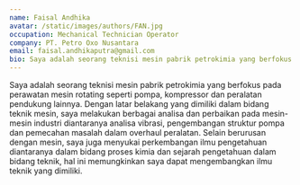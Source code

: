```yaml
---
name: Faisal Andhika
avatar: /static/images/authors/FAN.jpg
occupation: Mechanical Technician Operator
company: PT. Petro Oxo Nusantara
email: faisal.andhikaputra@gmail.com
bio: Saya adalah seorang teknisi mesin pabrik petrokimia yang berfokus pada perawatan mesin rotating seperti pompa, kompressor dan peralatan pendukung lainnya. Dengan latar belakang yang dimiliki dalam bidang teknik mesin, saya melakukan berbagai analisa dan perbaikan pada mesin-mesin industri diantaranya analisa vibrasi, pengembangan struktur pompa dan pemecahan masalah dalam overhaul peralatan. Selain berurusan dengan mesin, saya juga menyukai perkembangan ilmu pengetahuan diantaranya dalam bidang proses kimia dan sejarah pengetahuan dalam bidang teknik, hal ini memungkinkan saya dapat mengembangkan ilmu teknik yang dimiliki.
---
```


Saya adalah seorang teknisi mesin pabrik petrokimia yang berfokus pada perawatan mesin rotating seperti pompa, kompressor dan peralatan pendukung lainnya. Dengan latar belakang yang dimiliki dalam bidang teknik mesin, saya melakukan berbagai analisa dan perbaikan pada mesin-mesin industri diantaranya analisa vibrasi, pengembangan struktur pompa dan pemecahan masalah dalam overhaul peralatan. Selain berurusan dengan mesin, saya juga menyukai perkembangan ilmu pengetahuan diantaranya dalam bidang proses kimia dan sejarah pengetahuan dalam bidang teknik, hal ini memungkinkan saya dapat mengembangkan ilmu teknik yang dimiliki.
